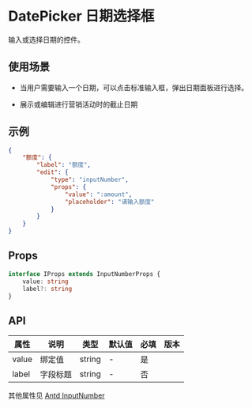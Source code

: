 # DatePicker 日期选择框

输入或选择日期的控件。

## 使用场景

- 当用户需要输入一个日期，可以点击标准输入框，弹出日期面板进行选择。

- 展示或编辑进行营销活动时的截止日期

## 示例

```json
{
	"额度": {
		"label": "额度",
		"edit": {
			"type": "inputNumber",
			"props": {
				"value": ":amount",
				"placeholder": "请输入额度"
			}
		}
	}
}
```

## Props

```ts
interface IProps extends InputNumberProps {
	value: string
	label?: string
}
```

## API

| 属性  | 说明     | 类型   | 默认值 | 必填 | 版本 |
| ----- | -------- | ------ | ------ | ---- | ---- |
| value | 绑定值   | string | -      | 是   |      |
| label | 字段标题 | string | -      | 否   |      |

其他属性见 [Antd InputNumber](https://ant-design.gitee.io/components/input-number-cn/)
